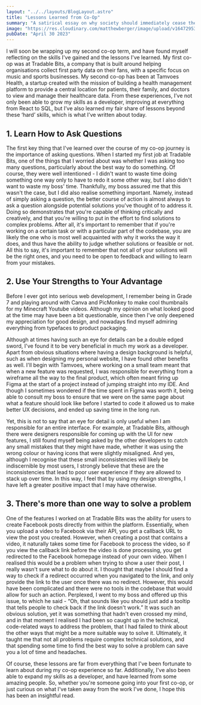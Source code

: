 ```yaml
---
layout: "../../layouts/BlogLayout.astro"
title: "Lessons Learned from Co-Op"
summary: "A satirical essay on why society should immediately cease the use of Times New Roman"
image: "https://res.cloudinary.com/matthewberger/image/upload/v1647295380/curtis_thornton_nsq_H_Rbh_Isk_unsplash_43d3da030f.jpg"
pubDate: "April 30 2023"
---
```


I will soon be wrapping up my second co-op term, and have found myself reflecting on the skills I've gained and the lessons I've learned. My first co-op was at Tradable Bits, a company that is built around helping organisations collect first party data on their fans, with a specific focus on music and sports businesses. My second co-op has been at Tamvoes Health, a startup created with the mission of building a health management platform to provide a central location for patients, their family, and doctors to view and manage their healthcare data. From these experiences, I’ve not only been able to grow my skills as a developer, improving at everything from React to SQL, but I’ve also learned my fair share of lessons beyond these ‘hard’ skills, which is what I’ve written about today.

## 1. Learn How to Ask Questions


The first key thing that I've learned over the course of my co-op journey is the importance of asking questions. When I started my first job at Tradable Bits, one of the things that I worried about was whether I was asking too many questions, particularly about the best way to do something. Of course, they were well intentioned - I didn't want to waste time doing something one way only to have to redo it some other way, but I also didn't want to waste my boss' time. Thankfully, my boss assured me that this wasn't the case, but I did also realise something important. Namely, instead of simply asking a question, the better course of action is almost always to ask a question alongside potential solutions you've thought of to address it. Doing so demonstrates that you're capable of thinking critically and creatively, and that you're willing to put in the effort to find solutions to complex problems. After all, it's important to remember that if you're working on a certain task or with a particular part of the codebase, you are likely the one who is most well acquainted with why it works the way it does, and thus have the ability to judge whether solutions or feasible or not. All this to say, it's important to remember that not all of your solutions will be the right ones, and you need to be open to feedback and willing to learn from your mistakes.

## 2. Use Your Strengths to Your Advantage


Before I ever got into serious web development, I remember being in Grade 7 and playing around with Canva and PicMonkey to make cool thumbnails for my Minecraft Youtube videos. Although my opinion on what looked good at the time may have been a bit questionable, since then I've only deepened my appreciation for good design, and nowadays find myself admiring everything from typefaces to product packaging.

Although at times having such an eye for details can be a double edged sword, I've found it to be very beneficial in much my work as a developer. Apart from obvious situations where having a design background is helpful, such as when designing my personal website, I have found other benefits as well. I'll begin with Tamvoes, where working on a small team meant that when a new feature was requested, I was responsible for everything from a wireframe all the way to the final product, which often meant firing up Figma at the start of a project instead of jumping straight into my IDE. And though I sometimes wondered if the time spent in Figma was worth it, being able to consult my boss to ensure that we were on the same page about what a feature should look like before I started to code it allowed us to make better UX decisions, and ended up saving time in the long run.

Yet, this is not to say that an eye for detail is only useful when I am responsible for an entire interface. For example, at Tradable Bits, although there were designers responsible for coming up with the UI for new features, I still found myself being asked by the other developers to catch any small mistakes that they might have made, whether it was using the wrong colour or having icons that were slightly misaligned.  And yes, although I recognise that these small inconsistencies will likely be indiscernible by most users, I strongly believe that these are the inconsistencies that lead to poor user experience if they are allowed to stack up over time. In this way, I feel that by using my design strengths, I have left a greater positive impact that I may have otherwise.

## 3. There's more than one way to solve a problem


One of the features I worked on at Tradable Bits was the ability for users to create Facebook posts directly from within the platform. Essentially, when you upload a video to Facebook via their API, you get a callback URL to view the post you created. However, when creating a post that contains a video, it naturally takes some time for Facebook to process the video, so if you view the callback link before the video is done processing, you get redirected to the Facebook homepage instead of your own video. When I realised this would be a problem when trying to show a user their post, I really wasn't sure what to do about it. I thought that maybe I should find a way to check if a redirect occurred when you navigated to the link, and only provide the link to the user once there was no redirect. However, this would have been complicated and there were no tools in the codebase that would allow for such an action. Perplexed, I went to my boss and offered up this issue, to which he said - “Oh, that sounds like you should just add a tooltip that tells people to check back if the link doesn't work.” It was such an obvious solution, yet it was something that hadn't even crossed my mind, and in that moment I realised I had been so caught up in the technical, code-related ways to address the problem, that I had failed to think about the other ways that might be a more suitable way to solve it. Ultimately, it taught me that not all problems require complex technical solutions, and that spending some time to find the best way to solve a problem can save you a lot of time and headaches.

Of course, these lessons are far from everything that I've been fortunate to learn about during my co-op experience so far. Additionally, I've also been able to expand my skills as a developer, and have learned from some amazing people. So, whether you're someone going into your first co-op, or just curious on what I've taken away from the work I've done, I hope this has been an insightful read.
